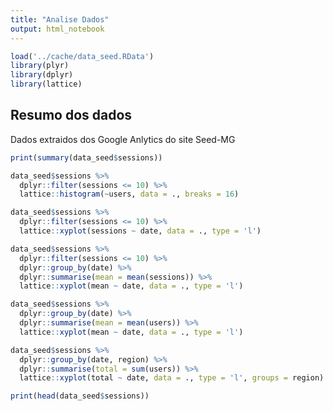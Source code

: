```yaml
---
title: "Analise Dados"
output: html_notebook
---
```


```r
load('../cache/data_seed.RData')
library(plyr)
library(dplyr)
library(lattice)
```

## Resumo dos dados

Dados extraidos dos Google Anlytics do site Seed-MG

```r
print(summary(data_seed$sessions))
```


```r
data_seed$sessions %>% 
  dplyr::filter(sessions <= 10) %>% 
  lattice::histogram(~users, data = ., breaks = 16)
```

```r
data_seed$sessions %>% 
  dplyr::filter(sessions <= 10) %>%
  lattice::xyplot(sessions ~ date, data = ., type = 'l')
```
```r
data_seed$sessions %>% 
  dplyr::filter(sessions <= 10) %>%
  dplyr::group_by(date) %>% 
  dplyr::summarise(mean = mean(sessions)) %>% 
  lattice::xyplot(mean ~ date, data = ., type = 'l')
```

```r
data_seed$sessions %>% 
  dplyr::group_by(date) %>% 
  dplyr::summarise(mean = mean(users)) %>% 
  lattice::xyplot(mean ~ date, data = ., type = 'l')
```
```r
data_seed$sessions %>% 
  dplyr::group_by(date, region) %>% 
  dplyr::summarise(total = sum(users)) %>% 
  lattice::xyplot(total ~ date, data = ., type = 'l', groups = region)
```



```r
print(head(data_seed$sessions))
```

